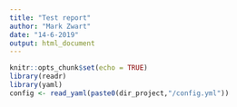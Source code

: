```yaml
---
title: "Test report"
author: "Mark Zwart"
date: "14-6-2019"
output: html_document
---
```


```r
knitr::opts_chunk$set(echo = TRUE)
library(readr)
library(yaml)
config <- read_yaml(paste0(dir_project,"/config.yml"))
```


